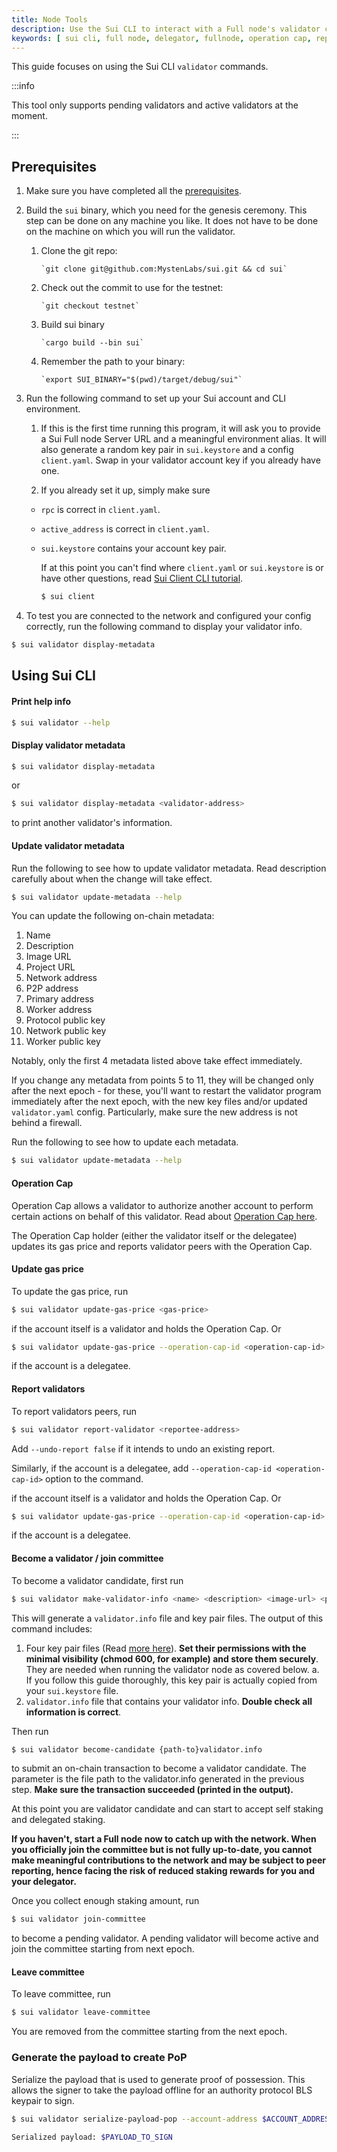 ```yaml
---
title: Node Tools
description: Use the Sui CLI to interact with a Full node's validator commands. 
keywords: [ sui cli, full node, delegator, fullnode, operation cap, report validators, join a committee, leave a committee, report a validator, proof of possession, generate proof of possession ]
---
```


This guide focuses on using the Sui CLI `validator` commands. 

:::info

This tool only supports pending validators and active validators at the moment.

:::

## Prerequisites

1. Make sure you have completed all the [prerequisites](../developer/getting-started/sui-install.mdx#prerequisites).

2. Build the `sui` binary, which you need for the genesis ceremony. This step can be done on any machine you like. It does not have to be done on the machine on which you will run the validator.

    1. Clone the git repo:

           `git clone git@github.com:MystenLabs/sui.git && cd sui`

    2. Check out the commit to use for the testnet:

           `git checkout testnet`

    3. Build sui binary

           `cargo build --bin sui`

    4. Remember the path to your binary:

           `export SUI_BINARY="$(pwd)/target/debug/sui"`

3. Run the following command to set up your Sui account and CLI environment. 

    1. If this is the first time running this program, it will ask you to provide a Sui Full node Server URL and a meaningful environment alias. It will also generate a random key pair in `sui.keystore` and a config `client.yaml`. Swap in your validator account key if you already have one.

    2. If you already set it up, simply make sure 
      - `rpc` is correct in `client.yaml`. 
      - `active_address` is correct in `client.yaml`.
      - `sui.keystore` contains your account key pair.

        If at this point you can't find where `client.yaml` or `sui.keystore` is or have other questions, read [Sui Client CLI tutorial](/references/cli/client.mdx).

        ``` bash
        $ sui client
        ```

4. To test you are connected to the network and configured your config correctly, run the following command to display your validator info.

``` bash
$ sui validator display-metadata
```

## Using Sui CLI 

#### Print help info

``` bash
$ sui validator --help
```

#### Display validator metadata
``` bash
$ sui validator display-metadata
```

or 

``` bash
$ sui validator display-metadata <validator-address>
```
to print another validator's information.

#### Update validator metadata

Run the following to see how to update validator metadata. Read description carefully about when the change will take effect.

``` bash
$ sui validator update-metadata --help
```

You can update the following on-chain metadata:
1. Name
1. Description
1. Image URL
1. Project URL
1. Network address
1. P2P address
1. Primary address
1. Worker address
1. Protocol public key
1. Network public key
1. Worker public key

Notably, only the first 4 metadata listed above take effect immediately.

If you change any metadata from points 5 to 11, they will be changed only after the next epoch - for these, you'll want to restart the validator program immediately after the next epoch, with the new key files and/or updated `validator.yaml` config. Particularly, make sure the new address is not behind a firewall.

Run the following to see how to update each metadata.

``` bash
$ sui validator update-metadata --help
```

#### Operation Cap

Operation Cap allows a validator to authorize another account to perform certain actions on behalf of this validator. Read about [Operation Cap here](./validator-tasks.mdx#operation-cap).

The Operation Cap holder (either the validator itself or the delegatee) updates its gas price and reports validator peers with the Operation Cap.

#### Update gas price

To update the gas price, run

```sh
$ sui validator update-gas-price <gas-price>
```

if the account itself is a validator and holds the Operation Cap. Or 

```sh
$ sui validator update-gas-price --operation-cap-id <operation-cap-id> <gas-price>
```

if the account is a delegatee.

#### Report validators

To report validators peers, run

```sh
$ sui validator report-validator <reportee-address>
```

Add `--undo-report false` if it intends to undo an existing report.

Similarly, if the account is a delegatee, add `--operation-cap-id <operation-cap-id>` option to the command.

if the account itself is a validator and holds the Operation Cap. Or 

```sh
$ sui validator update-gas-price --operation-cap-id <operation-cap-id> <gas-price>
```

if the account is a delegatee.


#### Become a validator / join committee

To become a validator candidate, first run

```sh
$ sui validator make-validator-info <name> <description> <image-url> <project-url> <host-name> <gas_price>
```

This will generate a `validator.info` file and key pair files. The output of this command includes:
  1. Four key pair files (Read [more here](./validator-tasks.mdx#key-management)). **Set their permissions with the minimal visibility (chmod 600, for example) and store them securely**. They are needed when running the validator node as covered below.
    a. If you follow this guide thoroughly, this key pair is actually copied from your `sui.keystore` file.
  2. `validator.info` file that contains your validator info. **Double check all information is correct**.

Then run 

``` sh
$ sui validator become-candidate {path-to}validator.info
```

to submit an on-chain transaction to become a validator candidate. The parameter is the file path to the validator.info generated in the previous step. **Make sure the transaction succeeded (printed in the output).**

At this point you are validator candidate and can start to accept self staking and delegated staking. 

**If you haven't, start a Full node now to catch up with the network. When you officially join the committee but is not fully up-to-date, you cannot make meaningful contributions to the network and may be subject to peer reporting, hence facing the risk of reduced staking rewards for you and your delegator.**

Once you collect enough staking amount, run

```sh
$ sui validator join-committee
```

to become a pending validator. A pending validator will become active and join the committee starting from next epoch.


#### Leave committee

To leave committee, run

```sh
$ sui validator leave-committee
```

You are removed from the committee starting from the next epoch.

### Generate the payload to create PoP

Serialize the payload that is used to generate proof of possession. This allows the signer to take the payload offline for an authority protocol BLS keypair to sign.

```sh
$ sui validator serialize-payload-pop --account-address $ACCOUNT_ADDRESS --protocol-public-key $BLS_PUBKEY
```
```sh
Serialized payload: $PAYLOAD_TO_SIGN
```
